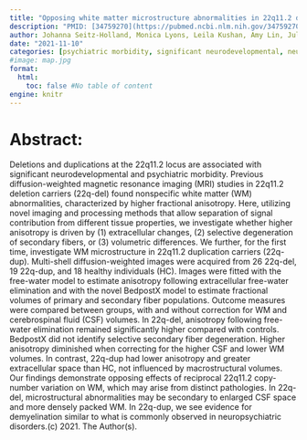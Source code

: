 ```yaml
---
title: "Opposing white matter microstructure abnormalities in 22q11.2 deletion and duplication carriers"
description: "PMID: [34759270](https://pubmed.ncbi.nlm.nih.gov/34759270/){target='_blank'}    DOI: [10.1038/s41398-021-01703-1](https://doi.org/10.1038/s41398-021-01703-1){target='_blank'}"
author: Johanna Seitz-Holland, Monica Lyons, Leila Kushan, Amy Lin, Julio E Villalon-Reina, Kang Ik Kevin Cho, Fan Zhang, Tashrif Billah, Sylvain Bouix, Marek Kubicki, Carrie E Bearden, Ofer Pasternak
date: "2021-11-10"
categories: [psychiatric morbidity, significant neurodevelopmental, neurodevelopmental and psychiatric, Abstract, deletion carriers]
#image: map.jpg
format:
  html:
    toc: false #No table of content
engine: knitr
---
```


# Abstract:

Deletions and duplications at the 22q11.2 locus are associated with significant neurodevelopmental and psychiatric morbidity. Previous diffusion-weighted magnetic resonance imaging (MRI) studies in 22q11.2 deletion carriers (22q-del) found nonspecific white matter (WM) abnormalities, characterized by higher fractional anisotropy. Here, utilizing novel imaging and processing methods that allow separation of signal contribution from different tissue properties, we investigate whether higher anisotropy is driven by (1) extracellular changes, (2) selective degeneration of secondary fibers, or (3) volumetric differences. We further, for the first time, investigate WM microstructure in 22q11.2 duplication carriers (22q-dup). Multi-shell diffusion-weighted images were acquired from 26 22q-del, 19 22q-dup, and 18 healthy individuals (HC). Images were fitted with the free-water model to estimate anisotropy following extracellular free-water elimination and with the novel BedpostX model to estimate fractional volumes of primary and secondary fiber populations. Outcome measures were compared between groups, with and without correction for WM and cerebrospinal fluid (CSF) volumes. In 22q-del, anisotropy following free-water elimination remained significantly higher compared with controls. BedpostX did not identify selective secondary fiber degeneration. Higher anisotropy diminished when correcting for the higher CSF and lower WM volumes. In contrast, 22q-dup had lower anisotropy and greater extracellular space than HC, not influenced by macrostructural volumes. Our findings demonstrate opposing effects of reciprocal 22q11.2 copy-number variation on WM, which may arise from distinct pathologies. In 22q-del, microstructural abnormalities may be secondary to enlarged CSF space and more densely packed WM. In 22q-dup, we see evidence for demyelination similar to what is commonly observed in neuropsychiatric disorders.(c) 2021. The Author(s).
        